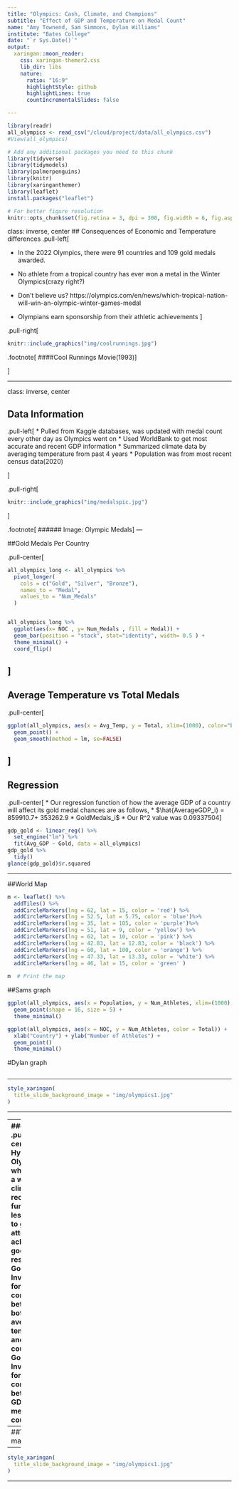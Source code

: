 ```yaml
---
title: "Olympics: Cash, Climate, and Champions"
subtitle: "Effect of GDP and Temperature on Medal Count"
name: "Amy Townend, Sam Simmons, Dylan Williams"
institute: "Bates College"
date: "`r Sys.Date()`"
output:
  xaringan::moon_reader:
    css: xaringan-themer2.css
    lib_dir: libs
    nature:
      ratio: "16:9"
      highlightStyle: github
      highlightLines: true
      countIncrementalSlides: false

---
```


```r
library(readr)
all_olympics <- read_csv("/cloud/project/data/all_olympics.csv")
#View(all_olympics)
```

```r
# Add any additional packages you need to this chunk
library(tidyverse)
library(tidymodels)
library(palmerpenguins)
library(knitr)
library(xaringanthemer)
library(leaflet)
install.packages("leaflet")


```


```r
# For better figure resolution
knitr::opts_chunk$set(fig.retina = 3, dpi = 300, fig.width = 6, fig.asp = 0.618, out.width = "80%")
```



class: inverse, center
## Consequences of Economic and Temperature differences
.pull-left[

* In the 2022 Olympics, there were 91 countries and 109 gold medals awarded.

* No athlete from a tropical country has ever won a metal in the Winter Olympics(crazy right?)

* Don't believe us? https://olympics.com/en/news/which-tropical-nation-will-win-an-olympic-winter-games-medal 
* Olympians earn sponsorship from their athletic achievements
]

.pull-right[
```r
knitr::include_graphics("img/coolrunnings.jpg")
```
.footnote[
####Cool Runnings Movie(1993)
]

]



---

class: inverse, center

## Data Information

.pull-left[
* Pulled from Kaggle databases, was updated with medal count every other day as Olympics went on
* Used WorldBank to get most accurate and recent GDP information
* Summarized climate data by averaging temperature from past 4 years
* Population was from most recent census data(2020)

]

.pull-right[
```r
knitr::include_graphics("img/medalspic.jpg")
```
]

.footnote[
###### Image: Olympic Medals
]
---

##Gold Medals Per Country 

.pull-center[
```r

all_olympics_long <- all_olympics %>%
  pivot_longer(
    cols = c("Gold", "Silver", "Bronze"),
    names_to = "Medal",
    values_to = "Num_Medals"
  )


all_olympics_long %>%
  ggplot(aes(x= NOC , y= Num_Medals , fill = Medal)) +
  geom_bar(position = "stack", stat="identity", width= 0.5 ) +
  theme_minimal() +
  coord_flip()
```
]
---
## Average Temperature vs Total Medals
.pull-center[
```r
ggplot(all_olympics, aes(x = Avg_Temp, y = Total, xlim=(1000), color="blue"))  + xlab("Average Temperature(C))") + ylab("Total Number of Medals") +
  geom_point() +
  geom_smooth(method = lm, se=FALSE)
```
]
---

## Regression

.pull-center[
* Our regression function of how the average GDP of a country will affect its gold medal chances are as follows,
* $\hat{AverageGDP_i} = 859910.7+ 353262.9	* GoldMedals_i$
* Our R^2 value was 0.09337504
]

```r
gdp_gold <- linear_reg() %>%
  set_engine("lm") %>%
  fit(Avg_GDP ~ Gold, data = all_olympics)
gdp_gold %>%
  tidy()
glance(gdp_gold)$r.squared

```

---

##World Map

```r
m <- leaflet() %>%
  addTiles() %>% 
  addCircleMarkers(lng = 62, lat = 15, color = 'red') %>% 
  addCircleMarkers(lng = 52.5, lat = 5.75, color = 'blue')%>%
  addCircleMarkers(lng = 35, lat = 105, color = 'purple')%>%
  addCircleMarkers(lng = 51, lat = 9, color = 'yellow') %>%
  addCircleMarkers(lng = 62, lat = 10, color = 'pink') %>%
  addCircleMarkers(lng = 42.83, lat = 12.83, color = 'black') %>%
  addCircleMarkers(lng = 60, lat = 100, color = 'orange') %>%
  addCircleMarkers(lng = 47.33, lat = 13.33, color = 'white') %>%
  addCircleMarkers(lng = 46, lat = 15, color = 'green' )
  
m  # Print the map

```

##Sams graph
```r
ggplot(all_olympics, aes(x = Population, y = Num_Athletes, xlim=(1000), color="red"))  + xlab("Population") + ylab("Number of Athletes") +
  geom_point(shape = 16, size = 5) +
  theme_minimal()
```

```r
ggplot(all_olympics, aes(x = NOC, y = Num_Athletes, color = Total)) +
  xlab("Country") + ylab("Number of Athletes") +
  geom_point()
  theme_minimal()

```



#Dylan graph
```r
```
---



```r
style_xaringan(
  title_slide_background_image = "img/olympics1.jpg"
)
```
---


---
###Goals
.pull-center[
* Hypothesis: Olympians who live in a warmer climate or receive less funding are less likely to get attention or achieve good results
* Goal 1: Investigate for a correlation between both average temperature and medal count 
* Goal 2: Investigate for a correlation between GDP and medal count
]

---
##World map 2 


---
```r
style_xaringan(
  title_slide_background_image = "img/olympics1.jpg"
)
```
---

